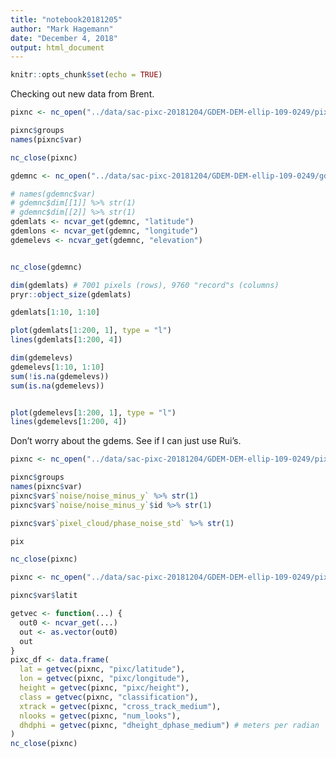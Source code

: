 ```yaml
---
title: "notebook20181205"
author: "Mark Hagemann"
date: "December 4, 2018"
output: html_document
---
```


```r
knitr::opts_chunk$set(echo = TRUE)
```

Checking out new data from Brent.

```r
pixnc <- nc_open("../data/sac-pixc-20181204/GDEM-DEM-ellip-109-0249/pixel_cloud.nc")

pixnc$groups
names(pixnc$var)

nc_close(pixnc)
```


```r
gdemnc <- nc_open("../data/sac-pixc-20181204/GDEM-DEM-ellip-109-0249/gdem_truth.LeftSwath.nc")

# names(gdemnc$var)
# gdemnc$dim[[1]] %>% str(1)
# gdemnc$dim[[2]] %>% str(1)
gdemlats <- ncvar_get(gdemnc, "latitude")
gdemlons <- ncvar_get(gdemnc, "longitude")
gdemelevs <- ncvar_get(gdemnc, "elevation")


nc_close(gdemnc)
```

```r
dim(gdemlats) # 7001 pixels (rows), 9760 "record"s (columns)
pryr::object_size(gdemlats)

gdemlats[1:10, 1:10]

plot(gdemlats[1:200, 1], type = "l")
lines(gdemlats[1:200, 4])

dim(gdemelevs)
gdemelevs[1:10, 1:10]
sum(!is.na(gdemelevs))
sum(is.na(gdemelevs))


plot(gdemelevs[1:200, 1], type = "l")
lines(gdemelevs[1:200, 4])

```

Don't worry about the gdems. See if I can just use Rui's. 

```r
pixnc <- nc_open("../data/sac-pixc-20181204/GDEM-DEM-ellip-109-0249/pixel_cloud.nc")

pixnc$groups
names(pixnc$var)
pixnc$var$`noise/noise_minus_y` %>% str(1)
pixnc$var$`noise/noise_minus_y`$id %>% str(1)

pixnc$var$`pixel_cloud/phase_noise_std` %>% str(1)

pix

nc_close(pixnc)
```

```r
pixnc <- nc_open("../data/sac-pixc-20181204/GDEM-DEM-ellip-109-0249/pixel_cloud.nc")

pixnc$var$latit

getvec <- function(...) {
  out0 <- ncvar_get(...)
  out <- as.vector(out0)
  out
}
pixc_df <- data.frame(
  lat = getvec(pixnc, "pixc/latitude"),
  lon = getvec(pixnc, "pixc/longitude"),
  height = getvec(pixnc, "pixc/height"),
  class = getvec(pixnc, "classification"),
  xtrack = getvec(pixnc, "cross_track_medium"),
  nlooks = getvec(pixnc, "num_looks"),
  dhdphi = getvec(pixnc, "dheight_dphase_medium") # meters per radian
)
nc_close(pixnc)
```


